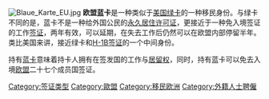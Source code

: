{{unreferenced|time=2009-5-27}}
[[File:Blaue_Karte_EU.jpg|thumb]]
'''欧盟蓝卡'''是一种类似于[[美国绿卡|美国绿卡]]的一种移民身份。与绿卡不同的是，蓝卡不是一种给外国公民的[[永久居住许可证|永久居住许可证]]，更接近于一种免入境签证的工作[[签证|签证]]，两年有效，可以延期，在失去工作后仍然可以在欧盟内部停留半年。类比美国来讲，接近绿卡和[[H-1B签证|H-1B签证]]的一个中间身份。

持有[[蓝卡|蓝卡]]意味着持卡人拥有在签发国的工作与[[居留权|居留权]]，同时，持有蓝卡可以免去入境[[欧盟|欧盟]]二十七个成员国签证。


[[Category:签证类型|Category:签证类型]]
[[Category:歐盟|Category:歐盟]]
[[Category:移民欧洲|Category:移民欧洲]]
[[Category:外籍人士聘僱|Category:外籍人士聘僱]]